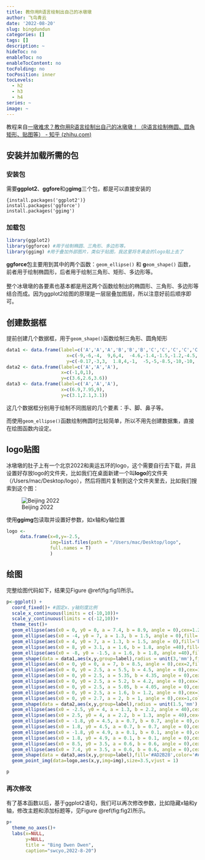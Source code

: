 ```yaml
---
title: 教你用R语言绘制出自己的冰墩墩
author: 飞鸟青云
date: '2022-08-20'
slug: bingdundun
categories: []
tags: []
description: ~
hideToc: no
enableToc: no
enableTocContent: no
tocFolding: no
tocPosition: inner
tocLevels:
  - h2
  - h3
  - h4
series: ~
image: ~
---
```


教程来自[一墩难求？教你用R语言绘制出自己的冰墩墩！（R语言绘制椭圆、圆角矩形、贴图等） - 知乎 (zhihu.com)](https://zhuanlan.zhihu.com/p/467902392)

## 安装并加载所需的包

### 安装包

需要**ggplot2**、**ggfore**和g**gimg**三个包，都是可以直接安装的

    {install.packages('ggplot2')}
    install.packages('ggforce')
    install.packages('ggimg')

### 加载包

```r
library(ggplot2) 
library(ggforce) #用于绘制椭圆、三角形、多边形等。
library(ggimg) #用于叠加外部图片，类似于贴图，我这里将冬奥会的logo贴上去了
```

**ggforce**包主要用到其中的两个函数：`geom_ellipse()` 和 **g**`eom_shape()` 函数，前者用于绘制椭圆形，后者用于绘制三角形、矩形、多边形等。\
\
整个冰墩墩的各要素也基本都是用这两个函数绘制出的椭圆形、三角形、多边形等结合而成。因为ggplot2绘图的原理是一层层叠加图层，所以注意好前后顺序即可。

## 创建数据框

提前创建几个数据框，用于`geom_shape()`函数绘制三角形、圆角矩形

```r
data1 <- data.frame(label=c('A','A','A','B','B','B','C','C','C','C','C','D','D','D','D','D'),
                      x=c(-9,-6,-4,  9,6,4,  -4.6,-1.4,-1.5,-1.2,-4.5,  4.6,1.4,1.5,1.2,4.5),
                      y=c(-0.17,-3,3,  1.8,4,-1,  -5,-5,-8.5,-10,-10,  -5,-5,-8.5,-10,-10))
data2 <- data.frame(label=c('A','A','A'),
                    x=c(-1,0,1),
                    y=c(3.6,2.6,3.6))
data3 <- data.frame(label=c('A','A','A'),
                    x=c(6.9,7.95,9),
                    y=c(3.1,2.1,3.1))
```

这几个数据框分别用于绘制不同图层的几个要素：手、脚、鼻子等。

而使用`geom_ellipse()`函数绘制椭圆时比较简单，所以不用先创建数据集，直接在绘图函数内设定。

## logo贴图

冰墩墩的肚子上有一个北京2022和奥运五环的logo，这个需要自行去下载，并且设置好存放logo的文件夹，比如我们在桌面新建一个叫**logo**的文件夹（/Users/mac/Desktop/logo），然后将图片复制到这个文件夹里去，比如我们搜索到这个图：

![Beijing 2022](http://n.sinaimg.cn/translate/w300h355/20171217/nzD8-fypsqka4990259.jpg)

使用**ggimg**包读取并设置好参数，如x轴和y轴位置

```r
logo <-
     data.frame(x=0,y=-2.5,
                img=list.files(path = "/Users/mac/Desktop/logo",
                full.names = T)
                )
```

## 绘图

完整绘图代码如下，结果见Figure \@ref(fig:fig1)所示。

```r
p<-ggplot() +
  coord_fixed()+ #固定x、y轴刻度比例
  scale_x_continuous(limits = c(-10,10))+
  scale_y_continuous(limits = c(-12,10))+
  theme_test()+
  geom_ellipse(aes(x0 = 0, y0 = 0, a = 7.4, b = 8.9, angle = 0),cex=1.2,color='grey30',fill='white')+
  geom_ellipse(aes(x0 = -4, y0 = 7, a = 1.3, b = 1.5, angle = 0),fill='black')+
  geom_ellipse(aes(x0 = 4, y0 = 7, a = 1.3, b = 1.5, angle = 0),fill='black')+
  geom_ellipse(aes(x0 = 8, y0 = 3.1, a = 1.6, b = 1.8, angle =40),fill='black')+
  geom_ellipse(aes(x0 = -8, y0 = -1.5, a = 1.6, b = 1.8, angle =40),fill='black')+
  geom_shape(data = data1,aes(x,y,group=label),radius = unit(3,'mm'),fill='black')+ #绘制有圆角的多边形
  geom_ellipse(aes(x0 = 0, y0 = 0, a = 7, b = 8.5, angle = 0),cex=2,fill='white')+
  geom_ellipse(aes(x0 = 0, y0 = 2.5, a = 5.5, b = 4.5, angle = 0),cex=1.5,fill='white',color='#73C8F7')+
  geom_ellipse(aes(x0 = 0, y0 = 2.5, a = 5.35, b = 4.35, angle = 0),cex=1.5,fill='white',color='#EABF64')+
  geom_ellipse(aes(x0 = 0, y0 = 2.5, a = 5.2, b = 4.2, angle = 0),cex=1.5,fill='white',color='#7E5C8A')+
  geom_ellipse(aes(x0 = 0, y0 = 2.5, a = 5.05, b = 4.05, angle = 0),cex=1.5,fill='white',color='#89BF7B')+
  geom_ellipse(aes(x0 = 0, y0 = 2.5, a = 1.6, b = 1.2, angle = 0),cex=1,color='#AD2B28',fill='#AD2B28')+
  geom_ellipse(aes(x0 = 0, y0 = 2.7, a = 2, b = 1, angle = 0),cex=1,color='white',fill='white')+
  geom_shape(data = data2,aes(x,y,group=label),radius = unit(1.5,'mm'),fill='black')+
  geom_ellipse(aes(x0 = -2.5, y0 = 4, a = 1.3, b = 2.2, angle = 40),cex=2,fill='black')+
  geom_ellipse(aes(x0 = 2.5, y0 = 4, a = 2.2, b = 1.3, angle = 40),cex=2,fill='black')+
  geom_ellipse(aes(x0 = -1.8, y0 = 4.5, a = 0.7, b = 0.7, angle = 0),cex=1,color='white',fill='black')+
  geom_ellipse(aes(x0 = 1.8, y0 = 4.5, a = 0.7, b = 0.7, angle = 0),cex=1,color='white',fill='black')+
  geom_ellipse(aes(x0 = -1.8, y0 = 4.9, a = 0.1, b = 0.1, angle = 0),cex=1.1,color='white',fill='white')+
  geom_ellipse(aes(x0 = 1.8, y0 = 4.9, a = 0.1, b = 0.1, angle = 0),cex=1.1,color='white',fill='white')+
  geom_ellipse(aes(x0 = 8.5, y0 = 3.5, a = 0.6, b = 0.6, angle = 0),cex=1,fill='#AD2B28',color='#AD2B28')+
  geom_ellipse(aes(x0 = 7.4, y0 = 3.5, a = 0.6, b = 0.6, angle = 0),cex=1,fill='#AD2B28',color='#AD2B28')+
  geom_shape(data = data3,aes(x,y,group=label),fill='#AD2B28',color='#AD2B28')+
  geom_point_img(data=logo,aes(x,y,img=img),size=3.5,vjust = 1)

p
```

### 再次修改

有了基本函数以后，基于ggplot2语句，我们可以再次修改参数，比如隐藏x轴和y轴，修改主题和添加标题等，见Figure \@ref(fig:fig2)所示。

```r
p+
  theme_no_axes()+
  labs(x=NULL,
       y=NULL,
       title = "Bing Dwen Dwen",
       caption="swcyo,2022-8-20")
```
